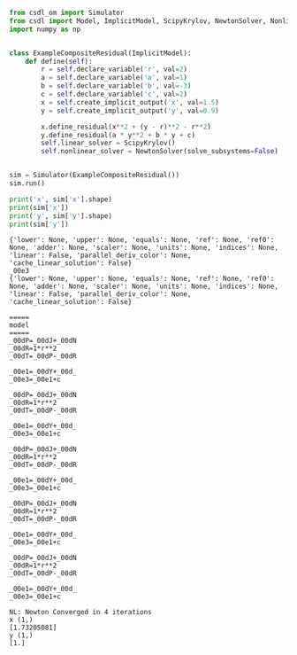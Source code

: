 ```py
from csdl_om import Simulator
from csdl import Model, ImplicitModel, ScipyKrylov, NewtonSolver, NonlinearBlockGS
import numpy as np


class ExampleCompositeResidual(ImplicitModel):
    def define(self):
        r = self.declare_variable('r', val=2)
        a = self.declare_variable('a', val=1)
        b = self.declare_variable('b', val=-3)
        c = self.declare_variable('c', val=2)
        x = self.create_implicit_output('x', val=1.5)
        y = self.create_implicit_output('y', val=0.9)

        x.define_residual(x**2 + (y - r)**2 - r**2)
        y.define_residual(a * y**2 + b * y + c)
        self.linear_solver = ScipyKrylov()
        self.nonlinear_solver = NewtonSolver(solve_subsystems=False)


sim = Simulator(ExampleCompositeResidual())
sim.run()

print('x', sim['x'].shape)
print(sim['x'])
print('y', sim['y'].shape)
print(sim['y'])
```


```_00dT
{'lower': None, 'upper': None, 'equals': None, 'ref': None, 'ref0': None, 'adder': None, 'scaler': None, 'units': None, 'indices': None, 'linear': False, 'parallel_deriv_color': None, 'cache_linear_solution': False}
_00e3
{'lower': None, 'upper': None, 'equals': None, 'ref': None, 'ref0': None, 'adder': None, 'scaler': None, 'units': None, 'indices': None, 'linear': False, 'parallel_deriv_color': None, 'cache_linear_solution': False}

=====
model
=====
_00dP=_00dJ+_00dN
_00dR=1*r**2
_00dT=_00dP-_00dR

_00e1=_00dY+_00d_
_00e3=_00e1+c

_00dP=_00dJ+_00dN
_00dR=1*r**2
_00dT=_00dP-_00dR

_00e1=_00dY+_00d_
_00e3=_00e1+c

_00dP=_00dJ+_00dN
_00dR=1*r**2
_00dT=_00dP-_00dR

_00e1=_00dY+_00d_
_00e3=_00e1+c

_00dP=_00dJ+_00dN
_00dR=1*r**2
_00dT=_00dP-_00dR

_00e1=_00dY+_00d_
_00e3=_00e1+c

_00dP=_00dJ+_00dN
_00dR=1*r**2
_00dT=_00dP-_00dR

_00e1=_00dY+_00d_
_00e3=_00e1+c

NL: Newton Converged in 4 iterations
x (1,)
[1.73205081]
y (1,)
[1.]
```

